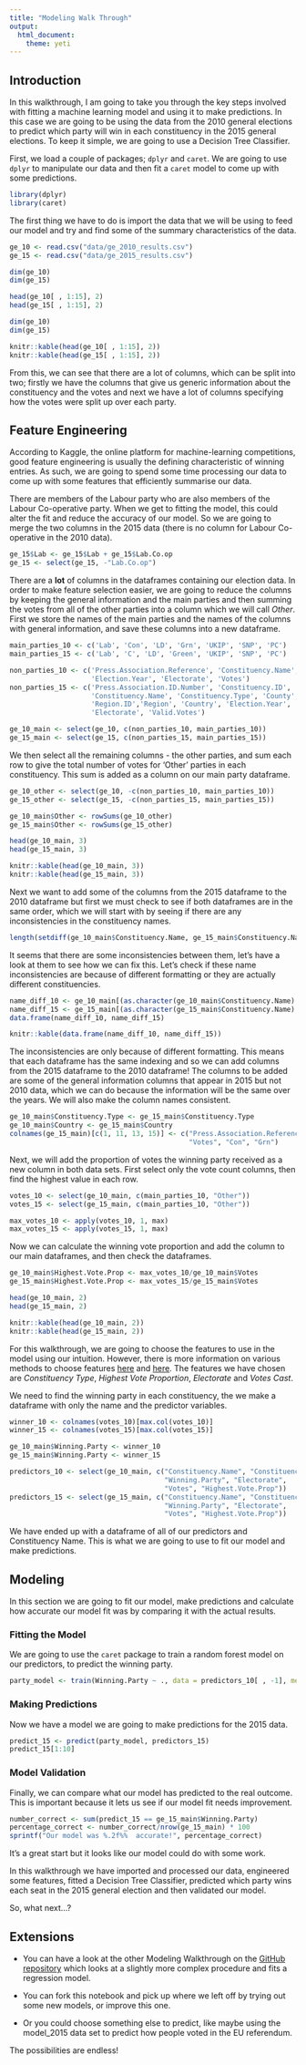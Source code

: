 ---
title: "Modeling Walk Through"
output:
  html_document:
    theme: yeti
---
 
## Introduction
In this walkthrough, I am going to take you through the key steps involved with fitting a machine learning model and using it to make predictions. In this case we are going to be using the data from the 2010 general elections to predict which party will win in each constituency in the 2015 general elections. To keep it simple, we are going to use a Decision Tree Classifier.

First, we load a couple of packages; `dplyr` and `caret`. We are going to use `dplyr` to manipulate our data and then fit a `caret` model to come up with some predictions. 

```{r libraries, message = FALSE, warning = FALSE}
library(dplyr)
library(caret)
```

The first thing we have to do is import the data that we will be using to feed our model and try and find some of the summary characteristics of the data.

```{r import_data, cache = TRUE, results = 'hide'}
ge_10 <- read.csv("data/ge_2010_results.csv")
ge_15 <- read.csv("data/ge_2015_results.csv")

dim(ge_10)
dim(ge_15)

head(ge_10[ , 1:15], 2)
head(ge_15[ , 1:15], 2)
```

```{r show_data, echo = FALSE}
dim(ge_10)
dim(ge_15)

knitr::kable(head(ge_10[ , 1:15], 2))
knitr::kable(head(ge_15[ , 1:15], 2))
```

From this, we can see that there are a lot of columns, which can be split into two;
firstly we have the columns that give us generic information about the constituency and the votes and next we have a lot of columns specifying how the votes were split up over each party.

## Feature Engineering

According to Kaggle, the online platform for machine-learning competitions, good feature engineering is usually the defining characteristic of winning entries. As such, we are going to spend some time processing our data to come up with some features that efficiently summarise our data.

There are members of the Labour party who are also members of the Labour Co-operative party. When we get to fitting the model, this could alter the fit and reduce the accuracy of our model. So we are going to merge the two columns in the 2015 data (there is no column for Labour Co-operative in the 2010 data).

```{r combine_cols, cache = TRUE}
ge_15$Lab <- ge_15$Lab + ge_15$Lab.Co.op
ge_15 <- select(ge_15, -"Lab.Co.op")
```

There are a **lot** of columns in the dataframes containing our election data. In order to make feature selection easier, we are going to reduce the columns by keeping the general information and the main parties and then summing the votes from all of the other parties into a column which we will call *Other*. First we store the names of the main parties and the names of the columns with general information, and save these columns into a new dataframe.

```{r main_parties_list, cache = TRUE}
main_parties_10 <- c('Lab', 'Con', 'LD', 'Grn', 'UKIP', 'SNP', 'PC')
main_parties_15 <- c('Lab', 'C', 'LD', 'Green', 'UKIP', 'SNP', 'PC')

non_parties_10 <- c('Press.Association.Reference', 'Constituency.Name', 'Region', 
                    'Election.Year', 'Electorate', 'Votes')
non_parties_15 <- c('Press.Association.ID.Number', 'Constituency.ID',
                    'Constituency.Name', 'Constituency.Type', 'County',
                    'Region.ID','Region', 'Country', 'Election.Year',
                    'Electorate', 'Valid.Votes')

ge_10_main <- select(ge_10, c(non_parties_10, main_parties_10))
ge_15_main <- select(ge_15, c(non_parties_15, main_parties_15))
```

We then select all the remaining columns - the other parties, and sum each row to give the total number of votes for 'Other' parties in each constituency. This sum is added as a column on our main party dataframe. 

```{r main_parties_frame, cache = TRUE, results = 'hide'}
ge_10_other <- select(ge_10, -c(non_parties_10, main_parties_10))
ge_15_other <- select(ge_15, -c(non_parties_15, main_parties_15))

ge_10_main$Other <- rowSums(ge_10_other)
ge_15_main$Other <- rowSums(ge_15_other)

head(ge_10_main, 3)
head(ge_15_main, 3)
```

```{r main_parties_out, echo = FALSE}
knitr::kable(head(ge_10_main, 3))
knitr::kable(head(ge_15_main, 3))
```

Next we want to add some of the columns from the 2015 dataframe to the 2010 dataframe but first we must check to see if both dataframes are in the same order, which we will start with by seeing if there are any inconsistencies in the constituency names.

```{r name_consistent}
length(setdiff(ge_10_main$Constituency.Name, ge_15_main$Constituency.Name))
```

It seems that there are some inconsistencies between them, let's have a look at them to see how we can fix this. Let's check if these name inconsistencies are because of different formatting or they are actually different constituencies.

```{r different_names, cache = TRUE, results = 'hide'}
name_diff_10 <- ge_10_main[(as.character(ge_10_main$Constituency.Name) != as.character(ge_15_main$Constituency.Name)), "Constituency.Name"]
name_diff_15 <- ge_15_main[(as.character(ge_15_main$Constituency.Name) != as.character(ge_10_main$Constituency.Name)), "Constituency.Name"]
data.frame(name_diff_10, name_diff_15)
```

```{r different_names_out, echo = FALSE}
knitr::kable(data.frame(name_diff_10, name_diff_15))
```

The inconsistencies are only because of different formatting. This means that each dataframe has the same indexing and so we can add columns from the 2015 dataframe to the 2010 dataframe! The columns to be added are some of the general information columns that appear in 2015 but not 2010 data, which we can do because the information will be the same over the years. We will also make the column names consistent.
```{r add_columns, cache = TRUE}
ge_10_main$Constituency.Type <- ge_15_main$Constituency.Type
ge_10_main$Country <- ge_15_main$Country
colnames(ge_15_main)[c(1, 11, 13, 15)] <- c("Press.Association.Reference",
                                            "Votes", "Con", "Grn")

```

Next, we will add the proportion of votes the winning party received as a new column in both data sets. First select only the vote count columns, then find the highest value in each row.

```{r find_max, cache = TRUE}
votes_10 <- select(ge_10_main, c(main_parties_10, "Other"))
votes_15 <- select(ge_15_main, c(main_parties_10, "Other"))

max_votes_10 <- apply(votes_10, 1, max)
max_votes_15 <- apply(votes_15, 1, max)
```

Now we can calculate the winning vote proportion and add the column to our main dataframes, and then check the dataframes.

```{r add_prop, cache = TRUE, results = 'hide'}
ge_10_main$Highest.Vote.Prop <- max_votes_10/ge_10_main$Votes
ge_15_main$Highest.Vote.Prop <- max_votes_15/ge_15_main$Votes

head(ge_10_main, 2)
head(ge_15_main, 2)
```

```{r add_prop_out, echo = FALSE}
knitr::kable(head(ge_10_main, 2))
knitr::kable(head(ge_15_main, 2))
```

For this walkthrough, we are going to choose the features to use in the model using our intuition. However, there is more information on various methods to choose features [here](http://scikit-learn.org/stable/modules/feature_selection.html) and [here](https://www.analyticsvidhya.com/blog/2016/12/introduction-to-feature-selection-methods-with-an-example-or-how-to-select-the-right-variables/). The features we have chosen are _Constituency Type_, _Highest Vote Proportion_, _Electorate_ and _Votes Cast_.

We need to find the winning party in each constituency, the we make a dataframe with only the name and the predictor variables.

```{r find_winner, cache = TRUE}
winner_10 <- colnames(votes_10)[max.col(votes_10)]
winner_15 <- colnames(votes_15)[max.col(votes_15)]

ge_10_main$Winning.Party <- winner_10
ge_15_main$Winning.Party <- winner_15

predictors_10 <- select(ge_10_main, c("Constituency.Name", "Constituency.Type",
                                      "Winning.Party", "Electorate",
                                      "Votes", "Highest.Vote.Prop"))
predictors_15 <- select(ge_15_main, c("Constituency.Name", "Constituency.Type",
                                      "Winning.Party", "Electorate",
                                      "Votes", "Highest.Vote.Prop"))
```

We have ended up with a dataframe of all of our predictors and Constituency Name. This is what we are going to use to fit our model and make predictions.

## Modeling

In this section we are going to fit our model, make predictions and calculate how accurate our model fit was by comparing it with the actual results.

### Fitting the Model

We are going to use the `caret` package to train a random forest model on our predictors, to predict the winning party.

```{r fit_model, cache = TRUE, warning = FALSE, message = FALSE}
party_model <- train(Winning.Party ~ ., data = predictors_10[ , -1], method = "rf")
```

### Making Predictions

Now we have a model we are going to make predictions for the 2015 data.

```{r make_predictions, cache = TRUE}
predict_15 <- predict(party_model, predictors_15)
predict_15[1:10]
```


### Model Validation

Finally, we can compare what our model has predicted to the real outcome. This is important because it lets us see if our model fit needs improvement.

```{r test_model}
number_correct <- sum(predict_15 == ge_15_main$Winning.Party)
percentage_correct <- number_correct/nrow(ge_15_main) * 100
sprintf("Our model was %.2f%%  accurate!", percentage_correct)
```

It's a great start but it looks like our model could do with some work. 

In this walkthrough we have imported and processed our data, engineered some features, fitted a Decision Tree Classifier, predicted which party wins each seat in the 2015 general election and then validated our model. 

So, what next...?

## Extensions

- You can have a look at the other Modeling Walkthrough on the [GitHub repository](https://github.com/MangoTheCat/rss-2018-hackathon) which looks at a slightly more complex procedure and fits a regression model.

- You can fork this notebook and pick up where we left off by trying out some new models, or improve this one.

- Or you could choose something else to predict, like maybe using the model_2015 data set to predict how people voted in the EU referendum.

The possibilities are endless!